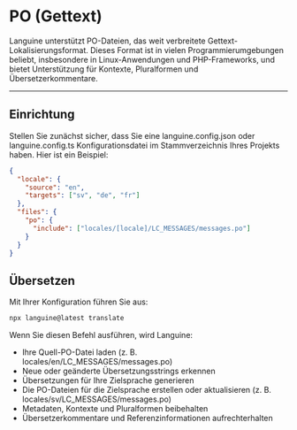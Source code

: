 # PO (Gettext)

Languine unterstützt PO-Dateien, das weit verbreitete Gettext-Lokalisierungsformat. Dieses Format ist in vielen Programmierumgebungen beliebt, insbesondere in Linux-Anwendungen und PHP-Frameworks, und bietet Unterstützung für Kontexte, Pluralformen und Übersetzerkommentare.

---

## Einrichtung

Stellen Sie zunächst sicher, dass Sie eine languine.config.json oder languine.config.ts Konfigurationsdatei im Stammverzeichnis Ihres Projekts haben. Hier ist ein Beispiel:

```json
{
  "locale": {
    "source": "en",
    "targets": ["sv", "de", "fr"]
  },
  "files": {
    "po": {
      "include": ["locales/[locale]/LC_MESSAGES/messages.po"]
    }
  }
}
```

## Übersetzen

Mit Ihrer Konfiguration führen Sie aus:

```bash
npx languine@latest translate
```

Wenn Sie diesen Befehl ausführen, wird Languine:

- Ihre Quell-PO-Datei laden (z. B. locales/en/LC_MESSAGES/messages.po)
- Neue oder geänderte Übersetzungsstrings erkennen
- Übersetzungen für Ihre Zielsprache generieren
- Die PO-Dateien für die Zielsprache erstellen oder aktualisieren (z. B. locales/sv/LC_MESSAGES/messages.po)
- Metadaten, Kontexte und Pluralformen beibehalten
- Übersetzerkommentare und Referenzinformationen aufrechterhalten

